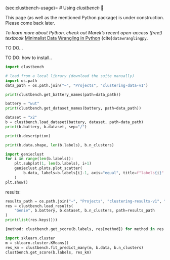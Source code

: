 (sec:clustbench-usage)=
# Using *clustbench* 🚧

::::{todo}
This page (as well as the mentioned Python package)
is under construction. Please come back later.
::::


::::{note}
*To learn more about Python,
check out Marek's recent open-access (free!) textbook*
[Minimalist Data Wrangling in Python](https://datawranglingpy.gagolewski.com/)
{cite}`datawranglingpy`.
::::

TO DO...

TO DO: how to install..

```python
import clustbench
```



```python
# load from a local library (download the suite manually)
import os.path
data_path = os.path.join("~", "Projects", "clustering-data-v1")
```

```python
print(clustbench.get_battery_names(path=data_path))
```


```python
battery = "wut"
print(clustbench.get_dataset_names(battery, path=data_path))
```



```python
dataset = "x2"
b = clustbench.load_dataset(battery, dataset, path=data_path)
print(b.battery, b.dataset, sep="/")
```

```python
print(b.description)
```

```python
print(b.data.shape, len(b.labels), b.n_clusters)
```


```python
import genieclust
for i in range(len(b.labels)):
    plt.subplot(1, len(b.labels), i+1)
    genieclust.plots.plot_scatter(
        b.data, labels=b.labels[i]-1, axis="equal", title=f"labels{i}"
    )
plt.show()
```


results:

```python
results_path = os.path.join("~", "Projects", "clustering-results-v1", "original")
res = clustbench.load_results(
    "Genie", b.battery, b.dataset, b.n_clusters, path=results_path
)
print(list(res.keys()))
```

```python
{method: clustbench.get_score(b.labels, res[method]) for method in res.keys()}
```



```python
import sklearn.cluster
m = sklearn.cluster.KMeans()
res_km = clustbench.fit_predict_many(m, b.data, b.n_clusters)
clustbench.get_score(b.labels, res_km)
```
